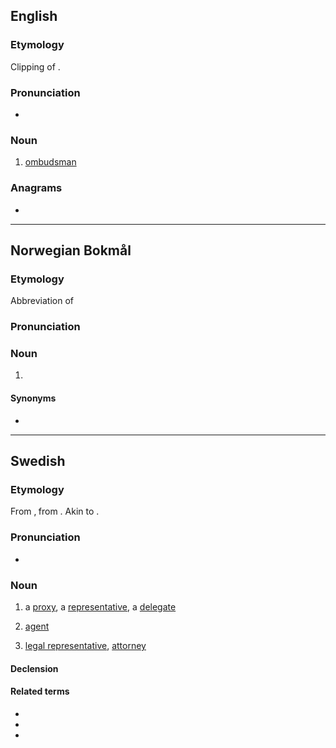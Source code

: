 ==English==

===Etymology===
Clipping of {{m|en|ombudsman}}.

===Pronunciation===
* {{IPA|en|/ˈɒmbəd/}}

===Noun===
{{en-noun}}

# {{lb|en|informal}} [[ombudsman]]

===Anagrams===
* {{anagrams|en|a=bdmou|dumbo}}

----

==Norwegian Bokmål==

===Etymology===
Abbreviation of {{m|nb|ombudsmann}}

===Pronunciation===
{{rfp|nb}}

===Noun===
{{nb-noun-n1}}

# {{l|en|ombudsman}}

====Synonyms====
* {{l|nb|ombudsmann}}

----

==Swedish==

===Etymology===
From {{der|sv|gmq-osw|umbuþ}}‚ from {{der|sv|non|umboð}}. Akin to {{compound|sv|om|bud}}.

===Pronunciation===
* {{audio|sv|Sv-ombud.ogg|Audio}}

===Noun===
{{sv-noun|n}}

# a [[proxy]], a [[representative]], a [[delegate]]
# {{lb|sv|legal}} [[agent]] {{gloss|someone who acts on behalf of the [[principal]]}}
# {{lb|sv|legal}} [[legal representative]], [[attorney]]

====Declension====
{{sv-infl-noun-n-zero}}

====Related terms====
* {{l|sv|fackombud}}
* {{l|sv|ombudsman}}
* {{l|sv|postombud}}